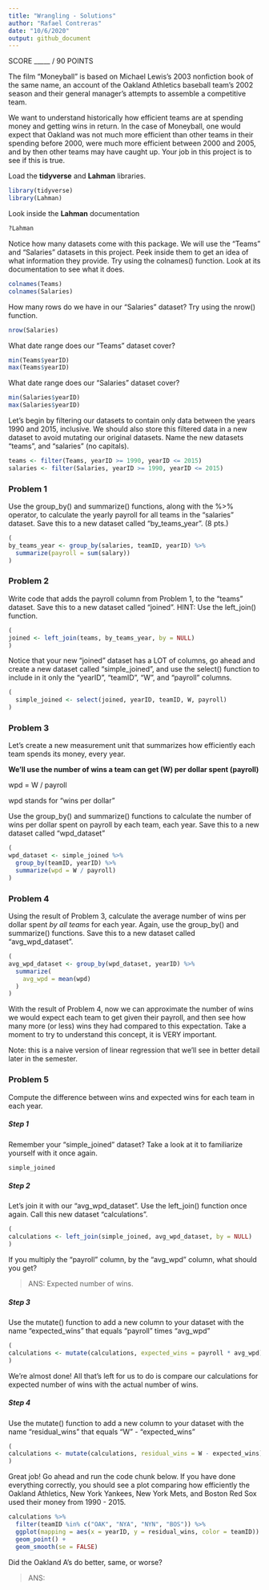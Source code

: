 ```yaml
---
title: "Wrangling - Solutions"
author: "Rafael Contreras"
date: "10/6/2020"
output: github_document
---
```


SCORE _____ / 90 POINTS

The film "Moneyball" is based on Michael Lewis's 2003 nonfiction book of the same name, an account of the Oakland Athletics baseball team's 2002 season and their general manager's attempts to assemble a competitive team.

We want to understand historically how efficient teams are at spending money and getting wins in return. In the case of Moneyball, one would expect that Oakland was not much more efficient than other teams in their spending before 2000, were much more efficient between 2000 and 2005, and by then other teams may have caught up. Your job in this project is to see if this is true.

Load the **tidyverse** and **Lahman** libraries.

```r
library(tidyverse)
library(Lahman)
```

Look inside the **Lahman** documentation

```r
?Lahman
```

Notice how many datasets come with this package. We will use the "Teams" and "Salaries" datasets in this project. Peek inside them to get an idea of what information they provide. Try using the colnames() function. Look at its documentation to see what it does. 

```r
colnames(Teams)
colnames(Salaries)
```

How many rows do we have in our "Salaries" dataset? Try using the nrow() function. 

```r
nrow(Salaries)
```

What date range does our "Teams" dataset cover?

```r
min(Teams$yearID)
max(Teams$yearID)
```

What date range does our "Salaries" dataset cover?

```r
min(Salaries$yearID)
max(Salaries$yearID)
```

Let's begin by filtering our datasets to contain only data between the years 1990 and 2015, inclusive. We should also store this filtered data in a new dataset to avoid mutating our original datasets. Name the new datasets "teams", and "salaries" (no capitals). 

```r
teams <- filter(Teams, yearID >= 1990, yearID <= 2015)
salaries <- filter(Salaries, yearID >= 1990, yearID <= 2015)
```

### Problem 1

Use the group_by() and summarize() functions, along with the %>% operator, to calculate the yearly payroll for all teams in the "salaries" dataset. Save this to a new dataset called "by_teams_year". (8 pts.)

```r
(
by_teams_year <- group_by(salaries, teamID, yearID) %>%
  summarize(payroll = sum(salary))
)
```

### Problem 2

Write code that adds the payroll column from Problem 1, to the "teams" dataset. Save this to a new dataset called "joined".
HINT: Use the left_join() function. 

```r
(
joined <- left_join(teams, by_teams_year, by = NULL)
)
```

Notice that your new "joined" dataset has a LOT of columns, go ahead and create a new dataset called "simple_joined", and use the select() function to include in it only the "yearID", "teamID", "W", and "payroll" columns. 

```r
(
  simple_joined <- select(joined, yearID, teamID, W, payroll)
)
```

### Problem 3

Let's create a new measurement unit that summarizes how efficiently each team spends its money, every year. 

**We’ll use the number of wins a team can get (W) per dollar spent (payroll)**

wpd = W / payroll

wpd stands for "wins per dollar"

Use the group_by() and summarize() functions to calculate the number of wins per dollar spent on payroll by each team, each year. Save this to a new dataset called "wpd_dataset"

```r
(
wpd_dataset <- simple_joined %>%
  group_by(teamID, yearID) %>%
  summarize(wpd = W / payroll)
)
```

### Problem 4 

Using the result of Problem 3, calculate the average number of wins per dollar spent *by all teams* for each year. Again, use the group_by() and summarize() functions. Save this to a new dataset called "avg_wpd_dataset". 

```r
(
avg_wpd_dataset <- group_by(wpd_dataset, yearID) %>%
  summarize(
    avg_wpd = mean(wpd)
  )
)
```

With the result of Problem 4, now we can approximate the number of wins we would expect each team to get given their payroll, and then see how many more (or less) wins they had compared to this expectation. Take a moment to try to understand this concept, it is VERY important. 

Note: this is a naive version of linear regression that we’ll see in better detail later in the semester.

### Problem 5
Compute the difference between wins and expected wins for each team in each year.

##### Step 1
Remember your "simple_joined" dataset? Take a look at it to familiarize yourself with it once again.

```r
simple_joined
```

##### Step 2
Let's join it with our "avg_wpd_dataset". Use the left_join() function once again. Call this new dataset "calculations".

```r
(
calculations <- left_join(simple_joined, avg_wpd_dataset, by = NULL)
)
```

If you multiply the "payroll" column, by the "avg_wpd" column, what should you get? 

> ANS: Expected number of wins.

##### Step 3
Use the mutate() function to add a new column to your dataset with the name "expected_wins" that equals "payroll" times "avg_wpd"

```r
(
calculations <- mutate(calculations, expected_wins = payroll * avg_wpd)
)
```

We're almost done! All that's left for us to do is compare our calculations for expected number of wins with the actual number of wins. 

##### Step 4
Use the mutate() function to add a new column to your dataset with the name "residual_wins" that equals "W" - "expected_wins"

```r
(
calculations <- mutate(calculations, residual_wins = W - expected_wins)
)
```

Great job! Go ahead and run the code chunk below. If you have done everything correctly, you should see a plot comparing how efficiently the Oakland Athletics, New York Yankees, New York Mets, and Boston Red Sox used their money from 1990 - 2015.

```r
calculations %>%
  filter(teamID %in% c("OAK", "NYA", "NYN", "BOS")) %>%
  ggplot(mapping = aes(x = yearID, y = residual_wins, color = teamID)) +
  geom_point() +
  geom_smooth(se = FALSE)
```

Did the Oakland A's do better, same, or worse?

> ANS:  

